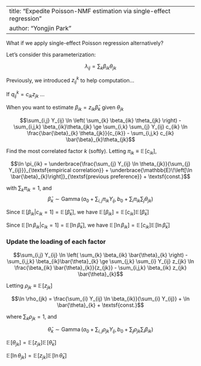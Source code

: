 --
title: "Expedite Poisson-NMF estimation via single-effect regression"
author: "Yongjin Park"
---

What if we apply single-effect Poisson regression alternatively?

Let's consider this parameterization:

$$\lambda_{ij} = \sum_{k} \beta_{ik} \theta_{jk}$$

Previously, we introduced $z_{ij}^{k}$ to help computation...

If $q_{ij}^{k} = c_{ik} z_{jk}$ ...


When you want to estimate $\beta_{ik} = z_{ik} \bar{\beta}_{k}$ given $\theta_{jk}$

$$\sum_{i,j} Y_{ij} \ln \left( \sum_{k} \beta_{ik} \theta_{jk} \right) 
- \sum_{i,j,k} \beta_{ik}\theta_{jk}
\ge
\sum_{i,k} \sum_{j} Y_{ij} c_{ik} \ln \frac{\bar{\beta}_{k} \theta_{jk}}{c_{ik}} 
- \sum_{i,j,k} c_{ik} \bar{\beta}_{k}\theta_{jk}$$


Find the most correlated factor $k$ (softly). Letting $\pi_{ik} \equiv \mathbb{E}\!\left[c_{ik}\right]$, 

$$\ln \pi_{ik} = \underbrace{\frac{\sum_{j} Y_{ij} \ln \theta_{jk}}{\sum_{j} Y_{ij}}}_{\textsf{empirical correlation}} 
+  \underbrace{\mathbb{E}\!\left[\ln \bar{\beta}_{k}\right]}_{\textsf{previous preference}} + \textsf{const.}$$

with $\sum_{k} \pi_{ik} = 1$, and 
$$\bar{\beta}_{k} \sim \operatorname{Gamma}\left(a_{0} + \sum_{i,j} \pi_{ik} Y_{ij}, 
b_{0} + \sum_{i} \pi_{ik} \sum_{j} \theta_{jk}\right)$$


Since $\mathbb{E}\!\left[\beta_{ik}|c_{ik}=1\right] = \mathbb{E}\!\left[\bar{\beta}_{k}\right]$, 
we have $\mathbb{E}\!\left[\beta_{ik}\right] = \mathbb{E}\!\left[c_{ik}\right] \mathbb{E}\!\left[\bar{\beta}_{k}\right]$

Since $\mathbb{E}\!\left[\ln\beta_{ik}|c_{ik}=1\right] = \mathbb{E}\!\left[\ln\bar{\beta}_{k}\right]$, 
we have $\mathbb{E}\!\left[\ln\beta_{ik}\right] = \mathbb{E}\!\left[c_{ik}\right] \mathbb{E}\!\left[\ln\bar{\beta}_{k}\right]$



### Update the loading of each factor


$$\sum_{i,j} Y_{ij} \ln \left( \sum_{k} \beta_{ik} \bar{\theta}_{k} \right) 
- \sum_{i,j,k} \beta_{ik}\bar{\theta}_{k}
\ge
\sum_{j,k} \sum_{i} Y_{ij} z_{jk} \ln \frac{\beta_{ik} \bar{\theta}_{k}}{z_{jk}} 
- \sum_{i,j,k} \beta_{ik} z_{jk} \bar{\theta}_{k}$$

Letting $\rho_{jk} \equiv \mathbb{E}\!\left[z_{jk}\right]$

$$\ln \rho_{jk} 
=
\frac{\sum_{i} Y_{ij} \ln \beta_{ik}}{\sum_{i} Y_{ij}}
+ \ln \bar{\theta}_{k}
+ \textsf{const.}$$

where $\sum_{k} \rho_{jk} = 1$, and

$$\bar{\theta}_{k} \sim \operatorname{Gamma}\left(
a_{0} + \sum_{i,j} \rho_{jk} Y_{ij},
b_{0} + \sum_{j} \rho_{jk} \sum_{i} \beta_{ik}
\right)$$



$\mathbb{E}\!\left[\theta_{jk}\right] = \mathbb{E}\!\left[z_{jk}\right] \mathbb{E}\!\left[\bar{\theta}_{k}\right]$



$\mathbb{E}\!\left[\ln\theta_{jk}\right] = \mathbb{E}\!\left[z_{jk}\right] \mathbb{E}\!\left[\ln\bar{\theta}_{k}\right]$
